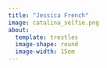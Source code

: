 ```yaml
---
title: "Jessica French"
image: catalina_selfie.png
about: 
  template: trestles
  image-shape: round
  image-width: 15em
---
```

